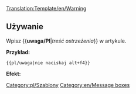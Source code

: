 <noinclude>[[Translation:Template/en/Warning]]</noinclude><noinclude></noinclude>{{en/ambox| type  = content
| text  = <strong>Uwaga!</strong><br>{{{1|Treść ostrzeżenia.}}}
}}<noinclude>

==Używanie==
Wpisz <nowiki>{{</nowiki>'''uwaga/Pl'''|''treść ostrzeżenia''<nowiki>}}</nowiki> w artykule.

'''Przykład:'''
<pre>{{pl/uwaga|nie naciskaj alt+f4}}</pre>
'''Efekt:'''
{{pl/uwaga|nie naciskaj alt+f4}}
[[Category:pl/Szablony]][[Category:en/Message boxes]]</noinclude>